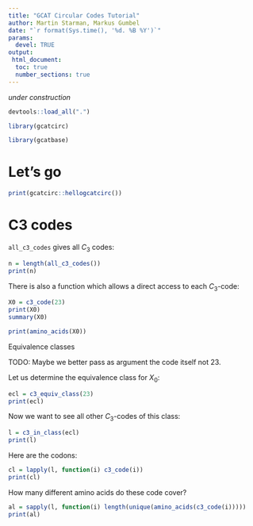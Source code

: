 ```yaml
---
title: "GCAT Circular Codes Tutorial"
author: Martin Starman, Markus Gumbel
date: "`r format(Sys.time(), '%d. %B %Y')`"
params:
  devel: TRUE
output:
 html_document:
  toc: true
  number_sections: true 
---
```


_under construction_

```r
devtools::load_all(".")
```

```r
library(gcatcirc)
```

```r
library(gcatbase)
```

# Let's go

```r
print(gcatcirc::hellogcatcirc())
```

# C3 codes

`all_c3_codes` gives all $C_3$ codes:

```r
n = length(all_c3_codes())
print(n)
```

There is also a function which allows a direct access to each $C_3$-code:

```r
X0 = c3_code(23)
print(X0)
summary(X0)
```

```r
print(amino_acids(X0))
```

Equivalence classes

TODO: Maybe we better pass as argument the code itself not 23.

Let us determine the equivalence class for $X_0$:
```r
ecl = c3_equiv_class(23)
print(ecl)
```

Now we want to see all other $C_3$-codes of this class:
```r
l = c3_in_class(ecl)
print(l)
```

Here are the codons:

```r
cl = lapply(l, function(i) c3_code(i))
print(cl)
```

How many different amino acids do these code cover?

```r
al = sapply(l, function(i) length(unique(amino_acids(c3_code(i)))))
print(al)
```
